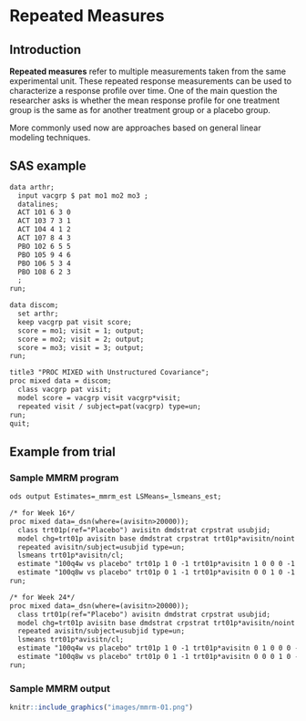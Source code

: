 # Repeated Measures

## Introduction

**Repeated measures** refer to multiple measurements taken from the same experimental unit. These repeated response measurements can be used to characterize a response profile over time. One of the main question the researcher asks is whether the mean response profile for one treatment group is the same as for another treatment group or a placebo group.

More commonly used now are approaches based on general linear modeling techniques. 

## SAS example

```markdown
data arthr;
  input vacgrp $ pat mo1 mo2 mo3 ;
  datalines;
  ACT 101 6 3 0
  ACT 103 7 3 1
  ACT 104 4 1 2
  ACT 107 8 4 3
  PBO 102 6 5 5
  PBO 105 9 4 6
  PBO 106 5 3 4
  PBO 108 6 2 3
  ;
run;

data discom; 
  set arthr;
  keep vacgrp pat visit score;
  score = mo1; visit = 1; output;
  score = mo2; visit = 2; output;
  score = mo3; visit = 3; output;
run;

title3 "PROC MIXED with Unstructured Covariance";
proc mixed data = discom;
  class vacgrp pat visit;
  model score = vacgrp visit vacgrp*visit;
  repeated visit / subject=pat(vacgrp) type=un;
run;
quit;
```

## Example from trial

### Sample MMRM program

```markdown
ods output Estimates=_mmrm_est LSMeans=_lsmeans_est;

/* for Week 16*/
proc mixed data=_dsn(where=(avisitn>20000));
  class trt01p(ref="Placebo") avisitn dmdstrat crpstrat usubjid;
  model chg=trt01p avisitn base dmdstrat crpstrat trt01p*avisitn/noint cl ddfm=kr outpm=resid_mmrm vciry;
  repeated avisitn/subject=usubjid type=un;
  lsmeans trt01p*avisitn/cl;
  estimate "100q4w vs placebo" trt01p 1 0 -1 trt01p*avisitn 1 0 0 0 -1 0/e cl;
  estimate "100q8w vs placebo" trt01p 0 1 -1 trt01p*avisitn 0 0 1 0 -1 0/e cl;
run;

/* for Week 24*/
proc mixed data=_dsn(where=(avisitn>20000));
  class trt01p(ref="Placebo") avisitn dmdstrat crpstrat usubjid;
  model chg=trt01p avisitn base dmdstrat crpstrat trt01p*avisitn/noint cl ddfm=kr outpm=resid_mmrm vciry;
  repeated avisitn/subject=usubjid type=un;
  lsmeans trt01p*avisitn/cl;
  estimate "100q4w vs placebo" trt01p 1 0 -1 trt01p*avisitn 0 1 0 0 0 -1/e cl;
  estimate "100q8w vs placebo" trt01p 0 1 -1 trt01p*avisitn 0 0 0 1 0 -1/e cl;
run;

```

### Sample MMRM output

```r
knitr::include_graphics("images/mmrm-01.png")
```